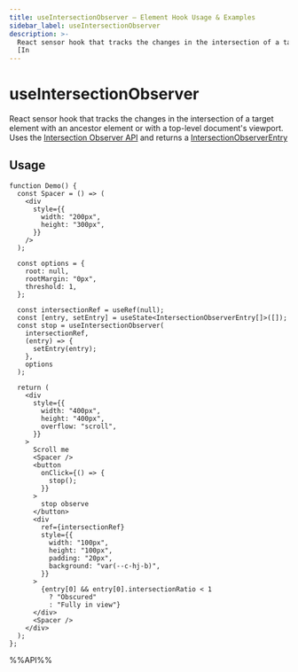 ```yaml
---
title: useIntersectionObserver – Element Hook Usage & Examples
sidebar_label: useIntersectionObserver
description: >-
  React sensor hook that tracks the changes in the intersection of a target element with an ancestor element or with a top-level document's viewport. Uses the
  [In
---
```

# useIntersectionObserver

React sensor hook that tracks the changes in the intersection of a target element with an ancestor element or with a top-level document's viewport. Uses the [Intersection Observer API](https://developer.mozilla.org/en-US/docs/Web/API/Intersection_Observer_API) and returns a [IntersectionObserverEntry](https://developer.mozilla.org/en-US/docs/Web/API/IntersectionObserverEntry)

## Usage

```tsx live
function Demo() {
  const Spacer = () => (
    <div
      style={{
        width: "200px",
        height: "300px",
      }}
    />
  );

  const options = {
    root: null,
    rootMargin: "0px",
    threshold: 1,
  };

  const intersectionRef = useRef(null);
  const [entry, setEntry] = useState<IntersectionObserverEntry[]>([]);
  const stop = useIntersectionObserver(
    intersectionRef,
    (entry) => {
      setEntry(entry);
    },
    options
  );

  return (
    <div
      style={{
        width: "400px",
        height: "400px",
        overflow: "scroll",
      }}
    >
      Scroll me
      <Spacer />
      <button
        onClick={() => {
          stop();
        }}
      >
        stop observe
      </button>
      <div
        ref={intersectionRef}
        style={{
          width: "100px",
          height: "100px",
          padding: "20px",
          background: "var(--c-hj-b)",
        }}
      >
        {entry[0] && entry[0].intersectionRatio < 1
          ? "Obscured"
          : "Fully in view"}
      </div>
      <Spacer />
    </div>
  );
};

```

%%API%%
